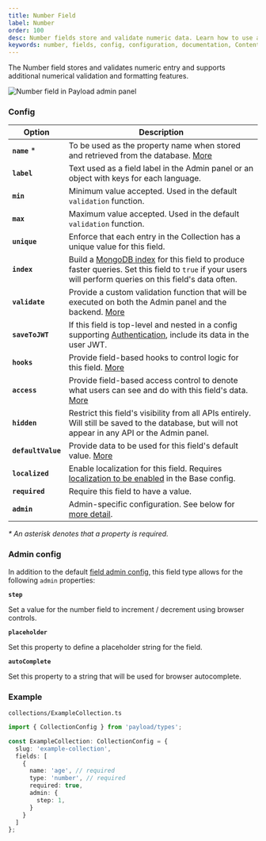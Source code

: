 ```yaml
---
title: Number Field
label: Number
order: 100
desc: Number fields store and validate numeric data. Learn how to use and format Number fields, see examples and Number field options.
keywords: number, fields, config, configuration, documentation, Content Management System, cms, headless, javascript, node, react, express
---
```


<Banner >
  The Number field stores and validates numeric entry and supports additional numerical validation and formatting features.
</Banner>

![Number field in Payload admin panel](https://user-images.githubusercontent.com/70709113/228347443-eed6ed0c-9b0d-4aca-9fe9-eba8008cbd5b.jpg)

### Config

| Option           | Description |
| ---------------- | ----------- |
| **`name`** *         | To be used as the property name when stored and retrieved from the database. [More](/docs/fields/overview#field-names) |
| **`label`**          | Text used as a field label in the Admin panel or an object with keys for each language. |
| **`min`**            | Minimum value accepted. Used in the default `validation` function. |
| **`max`**            | Maximum value accepted. Used in the default `validation` function. |
| **`unique`**         | Enforce that each entry in the Collection has a unique value for this field. |
| **`index`**          | Build a [MongoDB index](https://docs.mongodb.com/manual/indexes/) for this field to produce faster queries. Set this field to `true` if your users will perform queries on this field's data often. |
| **`validate`**       | Provide a custom validation function that will be executed on both the Admin panel and the backend. [More](/docs/fields/overview#validation) |
| **`saveToJWT`**      | If this field is top-level and nested in a config supporting [Authentication](/docs/authentication/config), include its data in the user JWT. |
| **`hooks`**          | Provide field-based hooks to control logic for this field. [More](/docs/fields/overview#field-level-hooks) |
| **`access`**         | Provide field-based access control to denote what users can see and do with this field's data. [More](/docs/fields/overview#field-level-access-control) |
| **`hidden`**         | Restrict this field's visibility from all APIs entirely. Will still be saved to the database, but will not appear in any API or the Admin panel. |
| **`defaultValue`**   | Provide data to be used for this field's default value. [More](/docs/fields/overview#default-values) |
| **`localized`**      | Enable localization for this field. Requires [localization to be enabled](/docs/configuration/localization) in the Base config. |
| **`required`**       | Require this field to have a value. |
| **`admin`**          | Admin-specific configuration. See below for [more detail](#admin-config). |

*\* An asterisk denotes that a property is required.*

### Admin config

In addition to the default [field admin config](/docs/fields/overview#admin-config), this field type allows for the following `admin` properties:

**`step`**

Set a value for the number field to increment / decrement using browser controls.

**`placeholder`**

Set this property to define a placeholder string for the field.

**`autoComplete`**

Set this property to a string that will be used for browser autocomplete.

### Example

`collections/ExampleCollection.ts`
```ts
import { CollectionConfig } from 'payload/types';

const ExampleCollection: CollectionConfig = {
  slug: 'example-collection',
  fields: [
    {
      name: 'age', // required
      type: 'number', // required
      required: true,
      admin: {
        step: 1,
      }
    }
  ]
};
```
